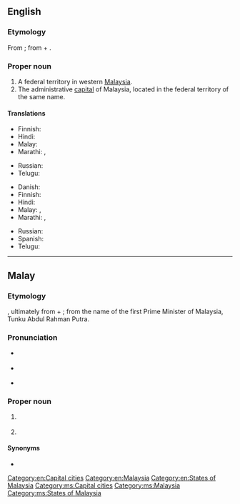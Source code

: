 ==English==
{{wikipedia}}

===Etymology===
From {{etyl|ms|en}} {{m|ms|Putrajaya}}; from {{etyl|sa|en}} {{m|sa|पुत्र}} + {{m|sa|जय|tr=jayá}}.

===Proper noun===
{{en-proper noun}}

# A federal territory in western [[Malaysia]].
# The administrative [[capital]] of Malaysia, located in the federal territory of the same name.

====Translations====
{{trans-top|federal territory in Malaysia}}
* Finnish: {{t|fi|Putrajaya}}
* Hindi: {{t|hi|पुत्रजया}}
* Malay: {{t|ms|Putrajaya}}
* Marathi: {{t|mr|पुत्रजय|tr=putrajaya|sc=Deva}}, {{t|mr|पुतरजाय|tr=putarajāya|sc=Deva}}
{{trans-mid}}
* Russian: {{t|ru|Путраджа́я|f}}
* Telugu: {{t|te|పుత్రజయ}}
{{trans-bottom}}

{{trans-top|administrative capital of Malaysia}}
* Danish: {{t|da|Putrajaya}}
* Finnish: {{t|fi|Putrajaya}}
* Hindi: {{t|hi|पुत्रजया}}
* Malay: {{t|ms|Putrajaya}}, {{t|ms|Prang Besar}}
* Marathi: {{t|mr|पुत्रजय|tr=putrajaya|sc=Deva}}, {{t|mr|पुतरजाय|tr=putarajāya|sc=Deva}}
{{trans-mid}}
* Russian: {{t|ru|Путраджа́я|f}}
* Spanish: {{t|es|Putrajaya}}
* Telugu: {{t|te|పుత్రజయ}}
{{trans-bottom}}

[[Category:en:Capital cities]]
[[Category:en:Malaysia]]
[[Category:en:States of Malaysia]]

----

==Malay==
{{wikipedia|lang=ms}}

===Etymology===
{{compound|ms|putra|gloss1=prince|jaya|gloss2=success}}, ultimately from {{etyl|sa|ms}} {{m|sa|पुत्र}} + {{m|sa|जय|tr=jayá}}; from the name of the first Prime Minister of Malaysia, Tunku Abdul Rahman Putra.

===Pronunciation===
* {{a|Johor-Selangor}} {{IPA|/putərəd͡ʒajə/|lang=ms}}
* {{a|Riau-Lingga}} {{IPA|/putərad͡ʒaja/|lang=ms}}
* {{rhymes|ajə|jə|ə|lang=ms}}

===Proper noun===
{{head|ms|proper noun|head=[[putra|Putra]][[jaya]]}}

# {{l|en|Putrajaya}} {{qualifier|federal territory in Malaysia}}
# {{l|en|Putrajaya}} {{qualifier|capital of Malaysia}}

====Synonyms====
* {{l|ms|Prang Besar}}

[[Category:ms:Capital cities]]
[[Category:ms:Malaysia]]
[[Category:ms:States of Malaysia]]